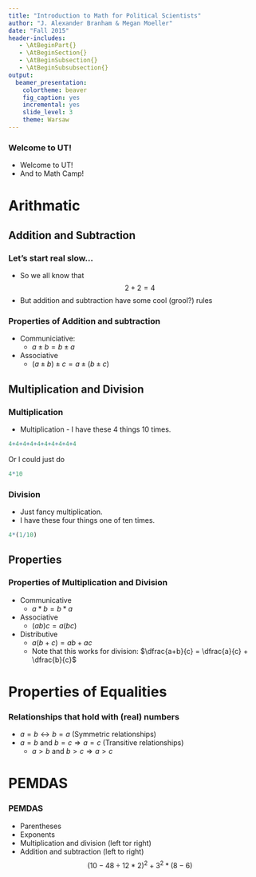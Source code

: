 ```yaml
---
title: "Introduction to Math for Political Scientists"
author: "J. Alexander Branham & Megan Moeller"
date: "Fall 2015"
header-includes: 
   - \AtBeginPart{}
   - \AtBeginSection{}
   - \AtBeginSubsection{}
   - \AtBeginSubsubsection{}
output: 
  beamer_presentation:
    colortheme: beaver
    fig_caption: yes
    incremental: yes
    slide_level: 3
    theme: Warsaw
---
```


### Welcome to UT! 
* Welcome to UT!
* And to Math Camp! 

# Arithmatic 
## Addition and Subtraction
### Let's start real slow...
* So we all know that
$$2+2 =4$$
* But addition and subtraction have some cool (grool?) rules

### Properties of Addition and subtraction
* Communiciative:
    + $a\pm b = b \pm a$
* Associative
    + $(a\pm b) \pm c = a \pm (b\pm c)$
    
## Multiplication and Division
### Multiplication
* Multiplication - I have these 4 things 10 times. 
```r
4+4+4+4+4+4+4+4+4+4 
```
\pause 
Or I could just do 
```r
4*10
```

### Division 
* Just fancy multiplication.
\pause
* I have these four things one of ten times.
```r
4*(1/10)
```

## Properties 
### Properties of Multiplication and Division
* Communicative 
    + $a*b = b*a$
* Associative
    + $(ab)c = a(bc)$
* Distributive
    + $a(b+c) = ab + ac$
    + Note that this works for division: $\dfrac{a+b}{c} = \dfrac{a}{c} + \dfrac{b}{c}$


# Properties of Equalities
### Relationships that hold with (real) numbers
* $a=b \longleftrightarrow b=a$ (Symmetric relationships)
* $a = b$ and $b=c \Rightarrow a=c$ (Transitive relationships)
    + $a>b$ and $b>c \Rightarrow a>c$
    
# PEMDAS
### PEMDAS
* Parentheses 
* Exponents
* Multiplication and division (left tor right)
* Addition and subtraction (left to right)
$$(10-48\div 12 * 2)^2 + 3^2 * (8-6)$$



